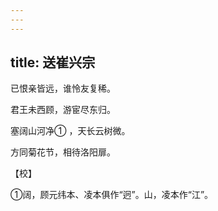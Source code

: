 ```yaml
---
---
---
```

title: 送崔兴宗
---




已恨亲皆远，谁怜友复稀。

君王未西顾，游宦尽东归。

塞阔山河净① ，天长云树微。

方同菊花节，相待洛阳扉。

【校】

①阔，顾元纬本、凌本俱作“迥”。山，凌本作“江”。